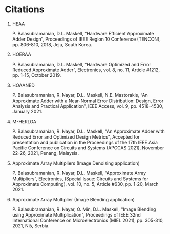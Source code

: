 # Citations

1. HEAA

   P. Balasubramanian, D.L. Maskell, “Hardware Efficient Approximate Adder Design”, Proceedings of IEEE Region 10 Conference (TENCON), pp. 806-810, 2018, Jeju, South Korea.

2. HOERAA

   P. Balasubramanian, D.L. Maskell, “Hardware Optimized and Error Reduced Approximate Adder”, Electronics, vol. 8, no. 11, Article #1212, pp. 1-15, October 2019.

3. HOAANED

   P. Balasubramanian, R. Nayar, D.L. Maskell, N.E. Mastorakis, “An Approximate Adder with a Near-Normal Error Distribution: Design, Error Analysis and Practical Application”, IEEE Access, vol. 9, pp. 4518-4530, January 2021.

4. M-HERLOA

   P. Balasubramanian, R. Nayar, D.L. Maskell, "An Approximate Adder with Reduced Error and Optimized Design Metrics", Accepted for presentation and publication in the Proceedings of the 17th IEEE Asia Pacific Conference on Circuits and Systems (APCCAS 2021), November 22-26, 2021, Penang, Malaysia.

5. Approximate Array Multipliers (Image Denoising application)

   P. Balasubramanian, R. Nayar, D.L. Maskell, “Approximate Array Multipliers”, Electronics, (Special Issue: Circuits and Systems for Approximate Computing), vol. 10, no. 5, Article #630, pp. 1-20, March 2021.

6. Approximate Array Multiplier (Image Blending application)

   P. Balasubramanian, R. Nayar, O. Min, D.L. Maskell, "Image Blending using Approximate Multiplication", Proceedings of IEEE 32nd International Conference on Microelectronics (MIEL 2021), pp. 305-310, 2021, Niš, Serbia.

